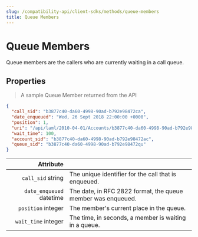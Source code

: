 ```yaml
---
slug: /compatibility-api/client-sdks/methods/queue-members
title: Queue Members
---
```


# Queue Members

Queue members are the callers who are currently waiting in a call queue.

## Properties

> A sample Queue Member returned from the API

```json
{
  "call_sid": "b3877c40-da60-4998-90ad-b792e98472ca",
  "date_enqueued": "Wed, 26 Sept 2018 22:00:00 +0000",
  "position": 1,
  "uri": "/api/laml/2010-04-01/Accounts/b3877c40-da60-4998-90ad-b792e98472ac/Queues/b3877c40-da60-4998-90ad-b792e98472qu/Members/b3877c40-da60-4998-90ad-b792e98472ac.json",
  "wait_time": 100,
  "account_sid": "b3877c40-da60-4998-90ad-b792e98472ac",
  "queue_sid": "b3877c40-da60-4998-90ad-b792e98472qu"
}
```

|                                                  Attribute |                                                              |
| ---------------------------------------------------------: | ------------------------------------------------------------ |
|        `call_sid` <span class="optional-arg">string</span> | The unique identifier for the call that is enqueued.         |
| `date_enqueued` <span class="optional-arg">datetime</span> | The date, in RFC 2822 format, the queue member was enqueued. |
|       `position` <span class="optional-arg">integer</span> | The member's current place in the queue.                     |
|      `wait_time` <span class="optional-arg">integer</span> | The time, in seconds, a member is waiting in a queue.        |

